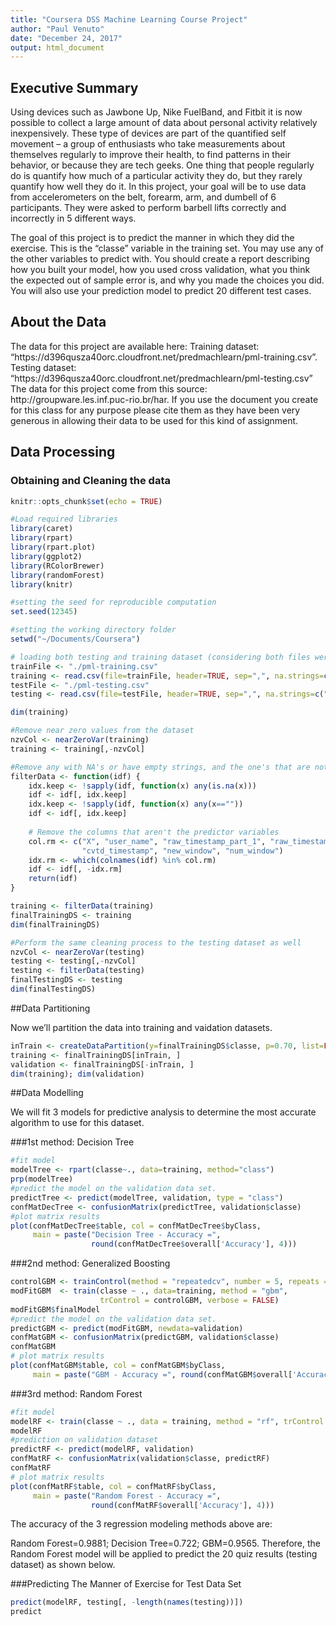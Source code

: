 ```yaml
---
title: "Coursera DSS Machine Learning Course Project"
author: "Paul Venuto"
date: "December 24, 2017"
output: html_document
---
```


## Executive Summary

Using devices such as Jawbone Up, Nike FuelBand, and Fitbit it is now possible to collect a large amount of data about personal activity relatively inexpensively. These type of devices are part of the quantified self movement – a group of enthusiasts who take measurements about themselves regularly to improve their health, to find patterns in their behavior, or because they are tech geeks. One thing that people regularly do is quantify how much of a particular activity they do, but they rarely quantify how well they do it. In this project, your goal will be to use data from accelerometers on the belt, forearm, arm, and dumbell of 6 participants. They were asked to perform barbell lifts correctly and incorrectly in 5 different ways.

The goal of this project is to predict the manner in which they did the exercise. This is the “classe” variable in the training set. You may use any of the other variables to predict with. You should create a report describing how you built your model, how you used cross validation, what you think the expected out of sample error is, and why you made the choices you did. You will also use your prediction model to predict 20 different test cases.

## About the Data

The data for this project are available here: Training dataset: “https://d396qusza40orc.cloudfront.net/predmachlearn/pml-training.csv”. Testing dataset: “https://d396qusza40orc.cloudfront.net/predmachlearn/pml-testing.csv” The data for this project come from this source: http://groupware.les.inf.puc-rio.br/har. If you use the document you create for this class for any purpose please cite them as they have been very generous in allowing their data to be used for this kind of assignment.

## Data Processing

### Obtaining and Cleaning the data

```r
knitr::opts_chunk$set(echo = TRUE)
```

```r
#Load required libraries
library(caret)
library(rpart)
library(rpart.plot)
library(ggplot2)
library(RColorBrewer)
library(randomForest)
library(knitr)

#setting the seed for reproducible computation
set.seed(12345)

#setting the working directory folder
setwd("~/Documents/Coursera")

# loading both testing and training dataset (considering both files were already downloaded)
trainFile <- "./pml-training.csv"
training <- read.csv(file=trainFile, header=TRUE, sep=",", na.strings=c("NA","#DIV/0!",""))
testFile <- "./pml-testing.csv"
testing <- read.csv(file=testFile, header=TRUE, sep=",", na.strings=c("NA","#DIV/0!",""))

dim(training)
```

```r
#Remove near zero values from the dataset
nzvCol <- nearZeroVar(training)
training <- training[,-nzvCol]

#Remove any with NA's or have empty strings, and the one's that are not predictors variables
filterData <- function(idf) {
    idx.keep <- !sapply(idf, function(x) any(is.na(x)))
    idf <- idf[, idx.keep]
    idx.keep <- !sapply(idf, function(x) any(x==""))
    idf <- idf[, idx.keep]
    
    # Remove the columns that aren't the predictor variables
    col.rm <- c("X", "user_name", "raw_timestamp_part_1", "raw_timestamp_part_2", 
                "cvtd_timestamp", "new_window", "num_window")
    idx.rm <- which(colnames(idf) %in% col.rm)
    idf <- idf[, -idx.rm]
    return(idf)
}

training <- filterData(training)
finalTrainingDS <- training
dim(finalTrainingDS)
```

```r
#Perform the same cleaning process to the testing dataset as well
nzvCol <- nearZeroVar(testing)
testing <- testing[,-nzvCol]
testing <- filterData(testing)
finalTestingDS <- testing
dim(finalTestingDS)
```

##Data Partitioning

Now we’ll partition the data into training and vaidation datasets.

```r
inTrain <- createDataPartition(y=finalTrainingDS$classe, p=0.70, list=FALSE)
training <- finalTrainingDS[inTrain, ]
validation <- finalTrainingDS[-inTrain, ]
dim(training); dim(validation)
```

##Data Modelling

We will fit 3 models for predictive analysis to determine the most accurate algorithm to use for this dataset.

###1st method: Decision Tree

```r
#fit model
modelTree <- rpart(classe~., data=training, method="class")
prp(modelTree)
#predict the model on the validation data set.
predictTree <- predict(modelTree, validation, type = "class")
confMatDecTree <- confusionMatrix(predictTree, validation$classe)
#plot matrix results
plot(confMatDecTree$table, col = confMatDecTree$byClass, 
     main = paste("Decision Tree - Accuracy =",
                  round(confMatDecTree$overall['Accuracy'], 4)))
```

###2nd method: Generalized Boosting

```r
controlGBM <- trainControl(method = "repeatedcv", number = 5, repeats = 1)
modFitGBM  <- train(classe ~ ., data=training, method = "gbm",
                    trControl = controlGBM, verbose = FALSE)
modFitGBM$finalModel
#predict the model on the validation data set.
predictGBM <- predict(modFitGBM, newdata=validation)
confMatGBM <- confusionMatrix(predictGBM, validation$classe)
confMatGBM
# plot matrix results
plot(confMatGBM$table, col = confMatGBM$byClass, 
     main = paste("GBM - Accuracy =", round(confMatGBM$overall['Accuracy'], 4)))
```

###3rd method: Random Forest

```r
#fit model
modelRF <- train(classe ~ ., data = training, method = "rf", trControl = trainControl(method = "cv", 5), ntree = 250)
modelRF
#prediction on validation dataset
predictRF <- predict(modelRF, validation)
confMatRF <- confusionMatrix(validation$classe, predictRF)
confMatRF
# plot matrix results
plot(confMatRF$table, col = confMatRF$byClass, 
     main = paste("Random Forest - Accuracy =",
                  round(confMatRF$overall['Accuracy'], 4)))
```

The accuracy of the 3 regression modeling methods above are:

Random Forest=0.9881; Decision Tree=0.722; GBM=0.9565. Therefore, the Random Forest model will be applied to predict the 20 quiz results (testing dataset) as shown below.

###Predicting The Manner of Exercise for Test Data Set

```r
predict(modelRF, testing[, -length(names(testing))])
predict
```